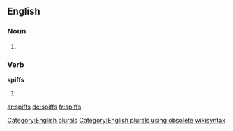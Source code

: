 ==English==

===Noun===
{{head|en}}

# {{plural of|spiff}}

===Verb===
'''spiffs'''

# {{en-third-person singular of|spiff}}

[[Category:English plurals]][[Category:English plurals using obsolete wikisyntax]]

[[ar:spiffs]]
[[de:spiffs]]
[[fr:spiffs]]